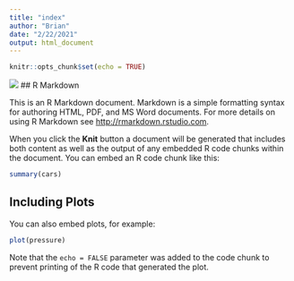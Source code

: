 ```yaml
---
title: "index"
author: "Brian"
date: "2/22/2021"
output: html_document
---
```


```r
knitr::opts_chunk$set(echo = TRUE)
```
![](https://www.nhm.ac.uk/content/dam/nhmwww/our-science/collections/palaentology/mucrospirifer-brachiopod-full-width.jpg.thumb.1920.1920.jpg)
## R Markdown

This is an R Markdown document. Markdown is a simple formatting syntax for authoring HTML, PDF, and MS Word documents. For more details on using R Markdown see <http://rmarkdown.rstudio.com>.

When you click the **Knit** button a document will be generated that includes both content as well as the output of any embedded R code chunks within the document. You can embed an R code chunk like this:

```r
summary(cars)
```

## Including Plots

You can also embed plots, for example:

```r
plot(pressure)
```

Note that the `echo = FALSE` parameter was added to the code chunk to prevent printing of the R code that generated the plot.
